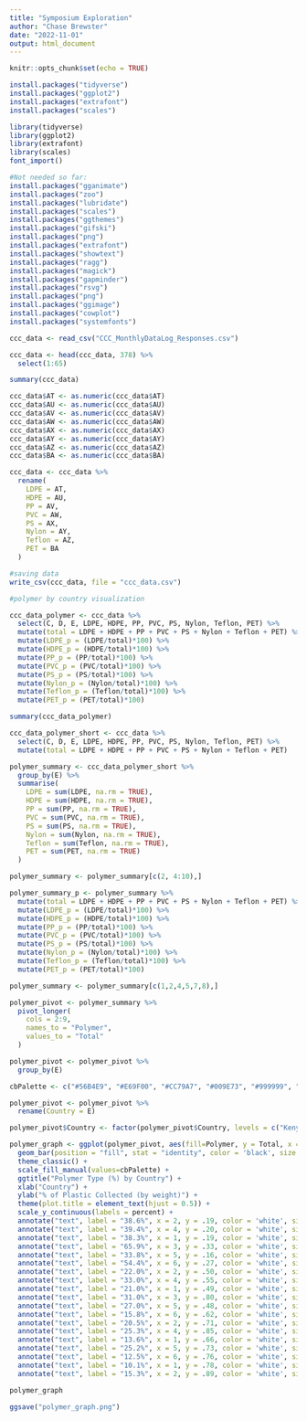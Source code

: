 ```yaml
---
title: "Symposium Exploration"
author: "Chase Brewster"
date: "2022-11-01"
output: html_document
---
```


```r
knitr::opts_chunk$set(echo = TRUE)
```

```r
install.packages("tidyverse")
install.packages("ggplot2")
install.packages("extrafont")
install.packages("scales")

library(tidyverse)
library(ggplot2)
library(extrafont)
library(scales)
font_import()

#Not needed so far:
install.packages("gganimate")
install.packages("zoo")
install.packages("lubridate")
install.packages("scales")
install.packages("ggthemes")
install.packages("gifski")
install.packages("png")
install.packages("extrafont")
install.packages("showtext")
install.packages("ragg")
install.packages("magick")
install.packages("gapminder")
install.packages("rsvg")
install.packages("png")
install.packages("ggimage")
install.packages("cowplot")
install.packages("systemfonts")
```

```r
ccc_data <- read_csv("CCC_MonthlyDataLog_Responses.csv")

ccc_data <- head(ccc_data, 378) %>% 
  select(1:65)

summary(ccc_data)

ccc_data$AT <- as.numeric(ccc_data$AT)
ccc_data$AU <- as.numeric(ccc_data$AU)
ccc_data$AV <- as.numeric(ccc_data$AV)
ccc_data$AW <- as.numeric(ccc_data$AW)
ccc_data$AX <- as.numeric(ccc_data$AX)
ccc_data$AY <- as.numeric(ccc_data$AY)
ccc_data$AZ <- as.numeric(ccc_data$AZ)
ccc_data$BA <- as.numeric(ccc_data$BA)

ccc_data <- ccc_data %>% 
  rename(
    LDPE = AT,
    HDPE = AU,
    PP = AV,
    PVC = AW,
    PS = AX,
    Nylon = AY,
    Teflon = AZ,
    PET = BA
  )

#saving data
write_csv(ccc_data, file = "ccc_data.csv")
```

```r
#polymer by country visualization

ccc_data_polymer <- ccc_data %>% 
  select(C, D, E, LDPE, HDPE, PP, PVC, PS, Nylon, Teflon, PET) %>% 
  mutate(total = LDPE + HDPE + PP + PVC + PS + Nylon + Teflon + PET) %>% 
  mutate(LDPE_p = (LDPE/total)*100) %>%
  mutate(HDPE_p = (HDPE/total)*100) %>%
  mutate(PP_p = (PP/total)*100) %>%
  mutate(PVC_p = (PVC/total)*100) %>%
  mutate(PS_p = (PS/total)*100) %>%
  mutate(Nylon_p = (Nylon/total)*100) %>%
  mutate(Teflon_p = (Teflon/total)*100) %>%
  mutate(PET_p = (PET/total)*100)

summary(ccc_data_polymer)

ccc_data_polymer_short <- ccc_data %>% 
  select(C, D, E, LDPE, HDPE, PP, PVC, PS, Nylon, Teflon, PET) %>% 
  mutate(total = LDPE + HDPE + PP + PVC + PS + Nylon + Teflon + PET)

polymer_summary <- ccc_data_polymer_short %>% 
  group_by(E) %>% 
  summarise(
    LDPE = sum(LDPE, na.rm = TRUE),
    HDPE = sum(HDPE, na.rm = TRUE),
    PP = sum(PP, na.rm = TRUE),
    PVC = sum(PVC, na.rm = TRUE),
    PS = sum(PS, na.rm = TRUE),
    Nylon = sum(Nylon, na.rm = TRUE),
    Teflon = sum(Teflon, na.rm = TRUE),
    PET = sum(PET, na.rm = TRUE)
  )

polymer_summary <- polymer_summary[c(2, 4:10),]

polymer_summary_p <- polymer_summary %>% 
  mutate(total = LDPE + HDPE + PP + PVC + PS + Nylon + Teflon + PET) %>% 
  mutate(LDPE_p = (LDPE/total)*100) %>%
  mutate(HDPE_p = (HDPE/total)*100) %>%
  mutate(PP_p = (PP/total)*100) %>%
  mutate(PVC_p = (PVC/total)*100) %>%
  mutate(PS_p = (PS/total)*100) %>%
  mutate(Nylon_p = (Nylon/total)*100) %>%
  mutate(Teflon_p = (Teflon/total)*100) %>%
  mutate(PET_p = (PET/total)*100)

polymer_summary <- polymer_summary[c(1,2,4,5,7,8),]

polymer_pivot <- polymer_summary %>% 
  pivot_longer(
    cols = 2:9,
    names_to = "Polymer",
    values_to = "Total"
  )

polymer_pivot <- polymer_pivot %>% 
  group_by(E)

cbPalette <- c("#56B4E9", "#E69F00", "#CC79A7", "#009E73", "#999999", "#0072B2", "#D55E00", "#F0E442")

polymer_pivot <- polymer_pivot %>% 
  rename(Country = E)

polymer_pivot$Country <- factor(polymer_pivot$Country, levels = c("Kenya", "Ecuador", "Mexico", "Indonesia", "Thailand", "Vietnam"))

polymer_graph <- ggplot(polymer_pivot, aes(fill=Polymer, y = Total, x = Country, group = Total)) +
  geom_bar(position = "fill", stat = "identity", color = 'black', size = 0.2) +
  theme_classic() +
  scale_fill_manual(values=cbPalette) +
  ggtitle("Polymer Type (%) by Country") +
  xlab("Country") +
  ylab("% of Plastic Collected (by weight)") +
  theme(plot.title = element_text(hjust = 0.5)) +
  scale_y_continuous(labels = percent) +
  annotate("text", label = "38.6%", x = 2, y = .19, color = 'white', size = 3, fontface = 'bold') +
  annotate("text", label = "39.4%", x = 4, y = .20, color = 'white', size = 3, fontface = 'bold') +
  annotate("text", label = "38.3%", x = 1, y = .19, color = 'white', size = 3, fontface = 'bold') +
  annotate("text", label = "65.9%", x = 3, y = .33, color = 'white', size = 3, fontface = 'bold') +
  annotate("text", label = "33.8%", x = 5, y = .16, color = 'white', size = 3, fontface = 'bold') +
  annotate("text", label = "54.4%", x = 6, y = .27, color = 'white', size = 3, fontface = 'bold') +
  annotate("text", label = "22.0%", x = 2, y = .50, color = 'white', size = 3, fontface = 'bold') +
  annotate("text", label = "33.0%", x = 4, y = .55, color = 'white', size = 3, fontface = 'bold') +
  annotate("text", label = "21.0%", x = 1, y = .49, color = 'white', size = 3, fontface = 'bold') +
  annotate("text", label = "31.0%", x = 3, y = .80, color = 'white', size = 3, fontface = 'bold') +
  annotate("text", label = "27.0%", x = 5, y = .48, color = 'white', size = 3, fontface = 'bold') +
  annotate("text", label = "15.8%", x = 6, y = .62, color = 'white', size = 3, fontface = 'bold') +
  annotate("text", label = "20.5%", x = 2, y = .71, color = 'white', size = 3, fontface = 'bold') +
  annotate("text", label = "25.3%", x = 4, y = .85, color = 'white', size = 3, fontface = 'bold') +
  annotate("text", label = "13.6%", x = 1, y = .66, color = 'white', size = 3, fontface = 'bold') +
  annotate("text", label = "25.2%", x = 5, y = .73, color = 'white', size = 3, fontface = 'bold') +
  annotate("text", label = "12.5%", x = 6, y = .76, color = 'white', size = 3, fontface = 'bold') +
  annotate("text", label = "10.1%", x = 1, y = .78, color = 'white', size = 3, fontface = 'bold') +
  annotate("text", label = "15.3%", x = 2, y = .89, color = 'white', size = 3, fontface = 'bold')

polymer_graph

ggsave("polymer_graph.png")
```

